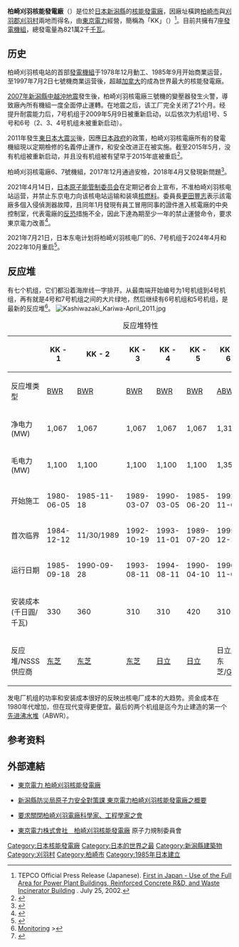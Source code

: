 {{noteTA
|G1=核能
}}
{{Infobox power station
| name               = 柏崎刈羽核能發電廠
| official_name      = {{Lang|ja|柏崎刈羽原子力発電所}}{{ja}}
| image              = Kashiwazaki-Kariwa_Nuclear_Power_Plant_14-Aug-2019.jpg
| image_size         =
| image_caption      = 柏崎刈羽核電廠空拍圖（2019年8月攝）
| image_alt          =
| location_map       = Japan
| location_map_width = 
| location_map_text  = 柏崎刈羽核电站在日本的位置。
| lat_d              = 37
| lat_m              = 25
| lat_s              = 35
| lat_NS             = N
| long_d             = 138
| long_m             = 35
| long_s             = 40
| long_EW            = E
| coordinates_type   = type:landmark
| coordinates_display= inline,title
| coordinates_ref    = 
| country            = [[日本|日本]]
| locale             = [[新潟縣|新潟縣]][[柏崎市|柏崎市]]青山町16
| status             = 停止运营
| construction_began = {{Start date|1978|12|}}
| commissioned       = {{Start date|1984|11|}}
| licence_expires    =
| decommissioned     =
| cost               =
| owner              =
| operator           = [[東京電力|東京電力]]
| developer          =
| constructor        = 
| reactors_operate_mw= 5×1100 [[百万瓦|MWe]]<br />2×1356 [[百万瓦|MWe]]
| reactors_const_mw  =
| reactors_planned_mw= 
| reactors_decom_mw  =
| reactors_cancel_mw =
| reactor_type       = 1～5號機：[[沸水反應爐|沸水反應爐]]<br/>6～7號機：[[進步型沸水式反應爐|進步型沸水式反應爐]]
| reactor_supplier   = [[東芝|東芝]]<br/>[[日立製作所|日立]]<br/>[[通用电气|通用电气]]
| turbine_manu_npp   =
| installed_capacity = 7,965 MW
| max_planned_cap    = 
| capacity_factor    = 48%
| average_annual_gen = 33,317
| net_generation     = 
| website            = http://www.tepco.co.jp/nu/kk-np/
| as_of              = 2011年4月24日
| extra              = 
}}

'''柏崎刈羽核能發電廠'''（{{jpn|j=柏崎刈羽原子力発電所|hg=かしわざき かりわ げんしりょく はつでんしょ|rm=Kashiwazaki Kariwa Genshiryoku Hatsudensho}}）是位於[[日本|日本]][[新潟縣|新潟縣]]的[[核能發電廠|核能發電廠]]，因廠址橫跨[[柏崎市|柏崎市]]與[[刈羽郡|刈羽郡]][[刈羽村|刈羽村]]兩地而得名，由[[東京電力|東京電力]]經營，簡稱為「KK」（{{lang|ja|ケーケー}}）<ref>TEPCO Official Press Release (Japanese). [http://www.tepco.co.jp/cc/press/02072501-j.html First in Japan - Use of the Full Area for Power Plant Buildings, Reinforced Concrete R&D, and Waste Incinerator Building] {{Wayback|url=http://www.tepco.co.jp/cc/press/02072501-j.html |date=20110321221927 }}. July 25, 2002.</ref>。目前共擁有7座[[發電機組|發電機組]]，總發電量為821萬2千[[千瓦|千瓦]]。

== 历史 ==
柏崎刈羽核电站的首部[[發電機組|發電機組]]于1978年12月動工、1985年9月开始商業运营，至1997年7月2日七號機商業运营後，超越[[加拿大|加拿大]]的{{link-en|布魯斯核能發電廠|Bruce Nuclear Generating Station}}成為世界最大的核能發電廠。

[[2007年新潟縣中越沖地震|2007年新潟縣中越沖地震]]發生後，柏崎刈羽核電廠三號機的變壓器發生火警，導致廠內所有機組一度全面停止運轉。在地震之后，该工厂完全关闭了21个月。经提升耐震能力后，7号机组于2009年5月9日被重新启动，以后依次为机组1号、5号和6号（2、3、4号机组未被重新启动）。

2011年發生[[東日本大震災|東日本大震災]]後，因應[[日本政府|日本政府]]的政策，柏崎刈羽核電廠所有的發電機組現以定期檢修的名義停止運作，和安全改进正在被实施。截至2015年5月，没有机组被重新启动，并且没有机组被有望早于2015年底被重启<ref>{{Cite web |url=http://www.japantimes.co.jp/news/2014/10/30/national/tepco-may-ask-u-s-utility-to-inspect-kashiwazaki-kariwa-nuclear-plant |title=Japan Times: TEPCO may ask U.S. utility to inspect Kashiwazaki-Kariwa nuclear plant |access-date=2015-11-25 |archive-date=2017-08-19 |archive-url=https://web.archive.org/web/20170819104852/https://www.japantimes.co.jp/news/2014/10/30/national/tepco-may-ask-u-s-utility-to-inspect-kashiwazaki-kariwa-nuclear-plant/ |dead-url=no }}</ref>。

柏崎刈羽核電廠6、7號機組，2017年12月通過安檢，2018年4月又發現新問題<ref>{{Cite web |url=http://www.cdnews.com.tw/docDetail.jsp?coluid=109&docid=104640079 |title=存档副本 |access-date=2018-06-12 |archive-url=https://web.archive.org/web/20180612143916/http://www.cdnews.com.tw/docDetail.jsp?coluid=109&docid=104640079 |archive-date=2018-06-12 |dead-url=yes }}</ref>。

2021年4月14日，[[原子能管制委員會_(日本)|日本原子能管制委员会]]在定期记者会上宣布，不准柏崎刈羽核电站运营，并禁止东京电力向该核电站运输和装填[[核燃料|核燃料]]。委員長[[更田豐志|更田豐志]]表示該電廠多個入侵偵測器故障，且同年1月發現有員工冒用同事的證件進入核電廠的中央控制室，代表電廠的[[反恐|反恐]]措施不全，因此下達為期至少一年的禁止運營命令，要求東京電力改善<ref>{{Cite web|title=原子力規制委、東電柏崎刈羽原発の「運転禁止」決定　商業炉では初|url=https://www.tokyo-np.co.jp/article/97988|accessdate=2021-04-14|date=2021-04-14|agency=東京新聞|language=ja|archiveurl=https://web.archive.org/web/20210419103830/https://www.tokyo-np.co.jp/article/97988|archivedate=2021-04-19|dead-url=no}}</ref>。

2021年7月21日，日本东电计划将柏崎刈羽核电厂的6、7号机组于2024年4月和2022年10月重启<ref>{{Cite web|title=東電新再建計画、柏崎刈羽再稼働は令和４年度以降に|url=https://www.sankei.com/article/20210721-JQ722COC5VJ3JG56KKVAVBXFRY/|access-date=2021-07-27|date=2021-07-21|publisher=産経新闻|language=ja|archive-url=https://web.archive.org/web/20210727130506/https://www.sankei.com/article/20210721-JQ722COC5VJ3JG56KKVAVBXFRY/|archive-date=2021-07-27|dead-url=no}}</ref>。

== 反应堆 ==
有七个机组，它们都沿着海岸线一字排开。从最南端开始编号为1号机组到4号机组，再有就是4号和7号机组之间的大片绿地，然后继续有6号机组和5号机组，是最新的反应堆<ref>[http://www.tepco.co.jp/kk-np/monitoring/hai-j.html Monitoring] {{Wayback|url=http://www.tepco.co.jp/kk-np/monitoring/hai-j.html |date=20110319002937 }}></ref>。
[[File:Kashiwazaki_Kariwa-April_2011.jpg|thumb]]

{| class="wikitable" 
|+ 反应堆特性
!  !! KK - 1 !! KK - 2 !! KK - 3 !! KK - 4 !! KK - 5 !! KK - 6 !! KK - 7
|-
| 反应堆类型 || [[沸水反应堆|BWR]] || [[沸水反应堆|BWR]] || [[沸水反应堆|BWR]] || [[沸水反应堆|BWR]] || [[沸水反应堆|BWR]] || [[ABWR|ABWR]] || [[ABWR|ABWR]]
|-
| 净电力 (MW) || 1,067 || 1,067 || 1,067 || 1,067 || 1,067 || 1,315 || 1,315
|-
| 毛电力 (MW) || 1,100 || 1,100 || 1,100 || 1,100 || 1,100 || 1,356 || 1,356
|-
| 开始施工 || 1980-06-05 || 1985-11-18 || 1989-03-07 || 1990-03-05 || 1985-06-20 || 1992-11-03 || 1993-07-01
|-
| 首次临界 || 1984-12-12 || 11/30/1989 || 1992-10-19 || 1993-11-01 || 1989-07-20 || 1995-12-18 || 1996-11-01
|-
| 运行日期 || 1985-09-18 || 1990-09-28 || 1993-08-11 || 1994-08-11 || 1990-04-10 || 1996-11-07 || 1997-07-02
|-
| 安装成本 <br> (千日圓/千瓦) || 330 || 360 || 310 || 310 || 420 || 310 || 280<ref>{{Cite web |url=http://www.nuketext.org/yasui_cost.html |title=原発の発電コスト<!-- Bot generated title --> |access-date=2015-11-25 |archive-date=2016-12-18 |archive-url=https://web.archive.org/web/20161218071100/http://www.nuketext.org/yasui_cost.html |dead-url=no }}</ref>
|-
| 反应堆/NSSS 供应商 || [[东芝|东芝]] || [[东芝|东芝]] || [[东芝|东芝]] || [[日立製作所|日立]] || [[日立製作所|日立]] || 日立/ <br> 东芝/[[通用电气|GE]] || 日立/ <br> 东芝/[[通用电气|GE]]
|}

发电厂机组的功率和安装成本很好的反映出核电厂成本的大趋势。资金成本在1980年代增加，但在现代变得更便宜。最后的两个机组是迄今为止建造的第一个[[進步型沸水式反應爐|先进沸水堆]]（ABWR）。

== 参考资料 ==
{{reflist}}

== 外部連結 ==
{{Commons|Category:Kashiwazaki-Kariwa Nuclear Power Plant}}
* {{ja}}{{en}}[http://www.tepco.co.jp/nu/kk-np/ 東京電力 柏崎刈羽核能發電廠] {{Wayback|url=http://www.tepco.co.jp/nu/kk-np/ |date=20130518230043 }}
* {{ja}}[https://web.archive.org/web/20130928015747/http://www.pref.niigata.lg.jp/genshiryoku/kk-top.html 新潟縣防災局原子力安全對策課 東京電力柏崎刈羽核能發電廠之概要]
* {{ja}}[http://kkheisa.blog117.fc2.com/ 要求關閉柏崎刈羽電廠科學家、工程學家之會] {{Wayback|url=http://kkheisa.blog117.fc2.com/ |date=20210323212652 }}
* {{ja}}{{en}}[http://www.nsr.go.jp/jimusho/kashiwazaki/ 東京電力株式會社　柏崎刈羽核能發電廠] {{Wayback|url=http://www.nsr.go.jp/jimusho/kashiwazaki/ |date=20210117093119 }} 原子力規制委員會

{{日本原子能產業}}

[[Category:日本核能發電廠|Category:日本核能發電廠]]
[[Category:日本的世界之最|Category:日本的世界之最]]
[[Category:新潟縣建築物|Category:新潟縣建築物]]
[[Category:刈羽村|Category:刈羽村]]
[[Category:柏崎市|Category:柏崎市]]
[[Category:1985年日本建立|Category:1985年日本建立]]
